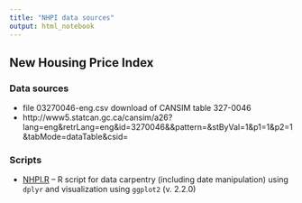 ```yaml
---
title: "NHPI data sources"
output: html_notebook
---
```


## New Housing Price Index

### Data sources

- file 03270046-eng.csv download of CANSIM table 327-0046
- http://www5.statcan.gc.ca/cansim/a26?lang=eng&retrLang=eng&id=3270046&&pattern=&stByVal=1&p1=1&p2=1&tabMode=dataTable&csid=


### Scripts


- [NHPI.R](NHPI.R) -- R script for data carpentry (including date manipulation) using `dplyr` and visualization using `ggplot2` (v. 2.2.0)



